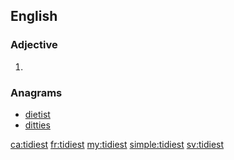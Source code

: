 ==English==

===Adjective===
{{head|en|adjective superlative form}}

# {{en-superlative of|tidy}}

===Anagrams===
* [[dietist#English|dietist]]
* [[ditties#English|ditties]]

[[ca:tidiest]]
[[fr:tidiest]]
[[my:tidiest]]
[[simple:tidiest]]
[[sv:tidiest]]